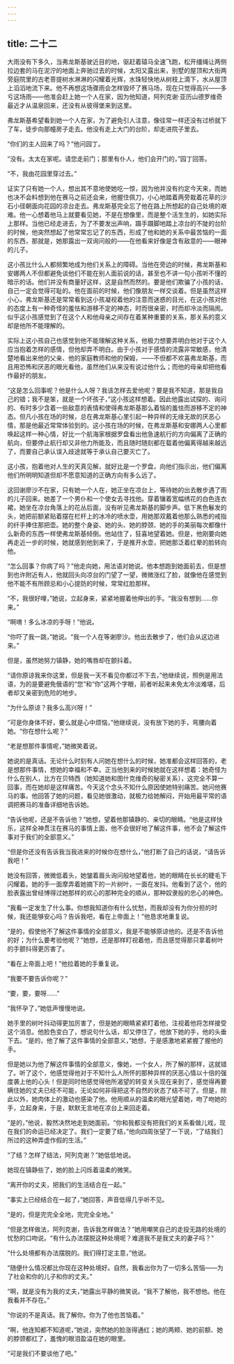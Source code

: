 ```yaml
---
---
---
```

title: 二十二
---



大雨没有下多久，当弗龙斯基驶近目的地，驱赶着辕马全速飞跑，松开缰绳让两侧拉边套的马在泥泞的地面上奔驰过去的时候，太阳又露出来，别墅的屋顶和大街两旁庭院里的古老菩提树水淋淋的闪耀着光辉，水珠轻快地从树枝上滴下，水从屋顶上滔滔地流下来。他不再想这场骤雨会怎样毁坏了赛马场，现在只觉得高兴——多亏这场雨——他准会赶上她一个人在家，因为他知道，阿列克谢·亚历山德罗维奇最近才从温泉回来，还没有从彼得堡来到这里。

弗龙斯基希望看到她一个人在家，为了避免引人注意，像往常一样还没有过桥就下了车，徒步向那幢房子走去。他没有走上大门的台阶，却走进院子里去。

“你们的主人回来了吗？”他问园丁。

“没有。太太在家呢。请您走前门；那里有仆人，他们会开门的，”园丁回答。

“不，我由花园里穿过去。”

证实了只有她一个人，想出其不意地使她吃一惊，因为他并没有约定今天来，而她也决不会料想到他在赛马之前还会来，他握住佩刀，小心地踏着两旁栽着花草的沙石小径朝面向花园的凉台走去。弗龙斯基完全忘了他在路上所想起的自己处境的艰难。他一心想着他马上就要看见她，不是在想像里，而是整个活生生的，如她实际上那样。当他已经走进去，为了不要发出声响，蹑手蹑脚地踏上凉台的不陡的台阶的时候，他突然想起了他常常忘记了的东西，形成了他和她的关系中最苦恼的一面的东西，那就是，她那露出一双询问般的——在他看来好像是含有敌意的——眼神的儿子。

这小孩比什么人都频繁地成为他们关系上的障碍。当他在旁边的时候，弗龙斯基和安娜两人不但都避免谈他们不能在别人面前说的话，甚至也不讲一句小孩听不懂的暗示的话。他们并没有商量好这样，这是自然而然的。要是他们欺骗了小孩的话，自己一定会觉得可耻的。他在面前的时候，他们像朋友一样交谈着。但是虽然这样小心，弗龙斯基还是常常看到这小孩凝视着他的注意而迷惑的目光，在这小孩对他的态度上有一种奇怪的羞怯和游移不定的神态，时而很亲密，时而却冷淡而隔阂。似乎这小孩感觉到了在这个人和他母亲之间存在着某种重要的关系，那关系的意义却是他所不能理解的。

实际上这小孩自己也感觉到他不能理解这种关系，他极力想要弄明白他对于这个人应当抱着怎样的感情，但他却弄不明白。由于小孩对于感情的流露非常敏感，他清楚地看出来他的父亲、他的家庭教师和他的保姆，——不但都不欢喜弗龙斯基，而且用恐怖和厌恶的眼光看他，虽然他们从来没有说过他什么；而他的母亲却把他看作最好的朋友。

“这是怎么回事呢？他是什么人呀？我该怎样去爱他呢？要是我不知道，那是我自己的错；我不是笨，就是一个坏孩子，”这小孩这样想着。因此他露出试探的、询问的、有时多少含着一些敌意的表情和使得弗龙斯基那么着恼的羞怯而游移不定的神态。但凡小孩在场的时候，总在弗龙斯基心里引起一种异样的无缘无故的厌恶心情，那是他最近常常体验到的。这小孩在场的时候，在弗龙斯基和安娜两人心里都唤起这样一种心情，好比一个航海家根据罗盘看出他急速航行的方向偏离了正确的航向，但要停止航行却又非他力所能及，而且随时随刻都在载着他偏离得越来越远了，而要自己承认误入歧途就等于承认自己要灭亡了。

这小孩，抱着他对人生的天真见解，就好比是一个罗盘，向他们指示出，他们偏离他们所明明知道但却不愿意知道的正确方向有多么远了。

这回谢廖沙不在家，只有她一个人在，她正坐在凉台上，等待她的出去散步遇了雨的儿子回来。她差了一个男仆和一个使女去寻找他。穿着镶着宽幅绣花的白色连衣裙，她坐在凉台角落上的花丛后面，没有听见弗龙斯基的脚步声。低下黑色鬈发的头，她把前额紧贴着摆在栏杆上的冰冷的喷水壶，用她那双戴着他那么熟悉的戒指的纤手捧住那把壶。她的整个身姿、她的头、她的脖颈、她的手的美丽每次都像什么新奇的东西一样使弗龙斯基倾倒。他站住了，狂喜地望着她。但是，他刚要向她再走近一步的时候，她就感到他到来了，于是推开水壶，把她那泛着红晕的脸转向他。

“怎么回事？你病了吗？”他走向她，用法语对她说。他本想跑到她面前去，但是想到也许附近有人，他就回头向凉台的门望了一望，微微涨红了脸，就像他在感觉到他不能不有所顾忌和小心提防的时候，常常红脸那样。

“不，我很好哩，”她说，立起身来，紧紧地握着他伸出的手。“我没有想到……你来。”

“啊唷！多么冰凉的手呀！”他说。

“你吓了我一跳，”她说。“我一个人在等谢廖沙。他出去散步了，他们会从这边进来。”

但是，虽然她努力镇静，她的嘴唇却在颤抖着。

“请你原谅我来你这里，但是我一天不看见你都过不下去，”他继续说，照例是用法语，为的是要避免俄语的“您”和“你”这两个字眼，前者听起来未免太冷淡难堪，后者却又亲密到危险的地步。

“为什么原谅？我多么高兴呀！”

“可是你身体不好，要么就是心中烦恼，”他继续说，没有放下她的手，弯腰向着她。“你在想什么呢？”

“老是想那件事情呢，”她微笑着说。

她说的是真话。无论什么时刻有人问她在想什么的时候，她准都会这样回答的，老是想那件事情，想她的幸福和不幸。正当他到来的时候她就在这样想着：她奇怪为什么在别人，比方在贝特西（她知道她和图什克维奇的秘密关系），这完全不算一回事，而在她却是这样痛苦。今天这个念头不知什么原因使她特别痛苦。她问他赛马的事。他回答了她的问题，看见她很激动，就极力给她解闷，开始用最平常的语调把赛马的准备详细地告诉她。

“告诉他呢，还是不告诉他？”她想，望着他那镇静的、亲切的眼睛。“他是这样快乐，这样全神贯注在赛马的事情上面，他不会很好地了解这件事，他不会了解这件事对于我们的全部意义。”

“但是你还没有告诉我当我进来的时候你在想什么，”他打断了自己的话说，“请告诉我吧！”

她没有回答，微微低着头，她皱着眉头询问般地望着他，她的眼睛在长长的睫毛下闪耀着。她的手一面摩弄着她摘下的一片树叶，一面在发抖。他看到了这个，他的脸表露出曾经博得过她那样的欢心的那种完全的顺从，那种奴隶般的忠心的神色。

“我看一定发生了什么事。你想我知道你有什么忧愁，而我却没有为你分担的时候，我还能够安心吗？告诉我吧，看在上帝面上！”他恳求地重复说。

“是的，假使他不了解这件事情的全部意义，我是不能够原谅他的。还是不告诉他的好；为什么要考验他呢？”她想，还是那样盯视着他，而且感觉得那只拿着树叶的手颤抖得更厉害了。

“看在上帝面上吧！”他拉着她的手重复说。

“我要不要告诉你呢？”

“要，要，要呀……”

“我怀孕了，”她低声慢慢地说。

她手里的树叶抖动得更加厉害了，但是她的眼睛紧紧盯着他，注视着他将怎样接受这个消息。他脸色变白了，想说句什么话，却又停住了，他放下她的手，他的头垂下去。“是的，他了解了这件事情的全部意义，”她想，于是感激地紧紧握了握他的手。

但是她以为他了解这件事情的全部意义，像她，一个女人，所了解的那样，这就错了。听了这个，他感觉得他对于不知什么人所怀的那种异样的厌恶心情以十倍的强度袭上他的心头！但是同时他感觉得他所渴望的转变关头现在来到了，感觉得再要瞒住她的丈夫已经不可能，无论如何非得把这不自然的状态了结不可了。但是，除此以外，她肉体上的激动也感染了他。他用顺从的温柔的眼光望着她，吻了吻她的手，立起身来，于是，默默无言地在凉台上来回走着。

“是的，”他说，毅然决然地走到她面前。“你和我都没有把我们的关系看做儿戏，现在我们的命运已经决定了。我们一定要了结，”他向四周张望了一下说，“了结我们所过的这种弄虚作假的生活。”

“了结？怎样了结法，阿列克谢？”她低低地说。

她现在镇静些了，她的脸上闪烁着温柔的微笑。

“离开你的丈夫，把我们的生活结合在一起。”

“事实上已经结合在一起了，”她回答，声音低得几乎听不见。

“是的，但是完完全全地，完完全全地。”

“但是怎样做法，阿列克谢，告诉我怎样做法？”她用嘲笑自己的走投无路的处境的忧愁的口吻说。“有什么办法摆脱这种处境呢？难道我不是我丈夫的妻子吗？”

“什么处境都有办法摆脱的。我们得打定主意，”他说。

“随便什么情况都比你现在这种处境好。自然，我看出你为了一切多么苦恼——为了社会和你的儿子和你的丈夫。”

“啊，就是没有为我的丈夫，”她露出平静的微笑说。“我不了解他，我不想他。他在我看并不存在。”

“你说的不是真话。我了解你。你为了他也苦恼着。”

“啊，他连知都不知道呢，”她说，突然她的脸涨得通红；她的两颊、她的前额、她的脖颈都红了，羞愧的眼泪盈溢在她的眼里。

“可是我们不要谈他了吧。”